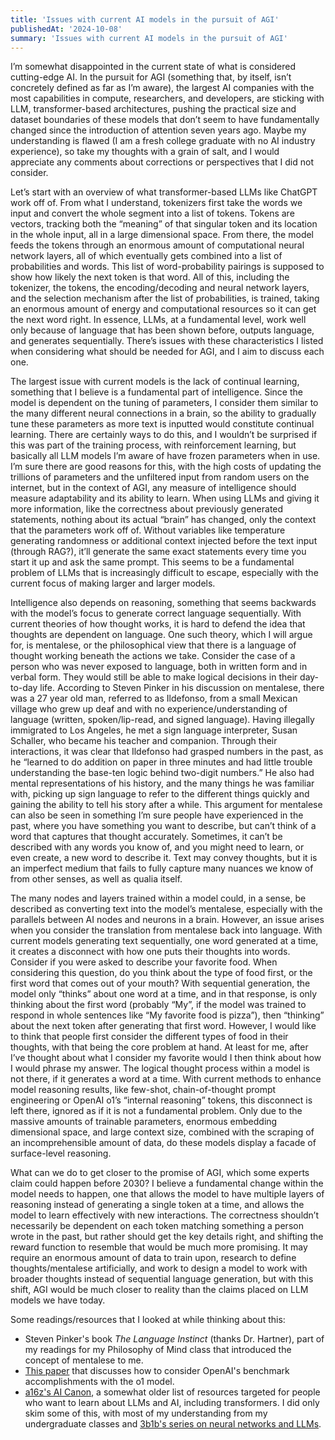 ---
title: 'Issues with current AI models in the pursuit of AGI'
publishedAt: '2024-10-08'
summary: 'Issues with current AI models in the pursuit of AGI'
---

I’m somewhat disappointed in the current state of what is considered cutting-edge AI. In the pursuit for AGI 
(something that, by itself, isn’t concretely defined as far as I’m aware), the largest AI companies with the 
most capabilities in compute, researchers, and developers, are sticking with LLM, transformer-based architectures, 
pushing the practical size and dataset boundaries of these models that don’t seem to have fundamentally changed 
since the introduction of attention seven years ago. Maybe my understanding is flawed (I am a fresh college graduate 
with no AI industry experience), so take my thoughts with a grain of salt, and I would appreciate any comments 
about corrections or perspectives that I did not consider.

Let’s start with an overview of what transformer-based LLMs like ChatGPT work off of. From what I understand, 
tokenizers first take the words we input and convert the whole segment into a list of tokens. Tokens are vectors, 
tracking both the “meaning” of that singular token and its location in the whole input, all in a large dimensional 
space. From there, the model feeds the tokens through an enormous amount of computational neural network layers, 
all of which eventually gets combined into a list of probabilities and words. This list of word-probability 
pairings is supposed to show how likely the next token is that word. All of this, including the tokenizer, the 
tokens, the encoding/decoding and neural network layers, and the selection mechanism after the list of 
probabilities, is trained, taking an enormous amount of energy and computational resources so it can get the next 
word right. In essence, LLMs, at a fundamental level, work well only because of language that has been shown before, 
outputs language, and generates sequentially. There’s issues with these characteristics I listed when considering 
what should be needed for AGI, and I aim to discuss each one.

The largest issue with current models is the lack of continual learning, something that I believe is a fundamental 
part of intelligence. Since the model is dependent on the tuning of parameters, I consider them similar to the many 
different neural connections in a brain, so the ability to gradually tune these parameters as more text is inputted 
would constitute continual learning. There are certainly ways to do this, and I wouldn’t be surprised if this was 
part of the training process, with reinforcement learning, but basically all LLM models I’m aware of have frozen 
parameters when in use. I’m sure there are good reasons for this, with the high costs of updating the trillions of 
parameters and the unfiltered input from random users on the internet, but in the context of AGI, any measure of 
intelligence should measure adaptability and its ability to learn. When using LLMs and giving it more information, 
like the correctness about previously generated statements, nothing about its actual “brain” has changed, only the 
context that the parameters work off of. Without variables like temperature generating randomness or additional 
context injected before the text input (through RAG?), it’ll generate the same exact statements every time you 
start it up and ask the same prompt. This seems to be a fundamental problem of LLMs that is increasingly difficult 
to escape, especially with the current focus of making larger and larger models.

Intelligence also depends on reasoning, something that seems backwards with the model’s focus to generate correct 
language sequentially. With current theories of how thought works, it is hard to defend the idea that thoughts are 
dependent on language. One such theory, which I will argue for, is mentalese, or the philosophical view that there 
is a language of thought working beneath the actions we take. Consider the case of a person who was never exposed 
to language, both in written form and in verbal form. They would still be able to make logical decisions in their 
day-to-day life. According to Steven Pinker in his discussion on mentalese, there was a 27 year old man, referred 
to as Ildefonso, from a small Mexican village who grew up deaf and with no experience/understanding of language 
(written, spoken/lip-read, and signed language). Having illegally immigrated to Los Angeles, he met a sign language 
interpreter, Susan Schaller, who became his teacher and companion. Through their interactions, it was clear that 
Ildefonso had grasped numbers in the past, as he “learned to do addition on paper in three minutes and had little 
trouble understanding the base-ten logic behind two-digit numbers.” He also had mental representations of his 
history, and the many things he was familiar with, picking up sign language to refer to the different things quickly 
and gaining the ability to tell his story after a while. This argument for mentalese can also be seen in 
something I’m sure people have experienced in the past, where you have something you want to describe, but can’t 
think of a word that captures that thought accurately. Sometimes, it can’t be described with any words you know of, 
and you might need to learn, or even create, a new word to describe it. Text may convey thoughts, but it is an 
imperfect medium that fails to fully capture many nuances we know of from other senses, as well as qualia itself.

The many nodes and layers trained within a model could, in a sense, be described as converting text into the model’s 
mentalese, especially with the parallels between AI nodes and neurons in a brain. However, an issue arises when you 
consider the translation from mentalese back into language. With current models generating text sequentially, one 
word generated at a time, it creates a disconnect with how one puts their thoughts into words. Consider if you were 
asked to describe your favorite food. When considering this question, do you think about the type of food first, or 
the first word that comes out of your mouth? With sequential generation, the model only “thinks” about one word at 
a time, and in that response, is only thinking about the first word (probably “My”, if the model was trained to 
respond in whole sentences like “My favorite food is pizza”), then “thinking” about the next token after generating 
that first word. However, I would like to think that people first consider the different types of food in their 
thoughts, with that being the core problem at hand. At least for me, after I’ve thought about what I consider my 
favorite would I then think about how I would phrase my answer. The logical thought process within a model is not 
there, if it generates a word at a time. With current methods to enhance model reasoning results, like few-shot, 
chain-of-thought prompt engineering or OpenAI o1’s “internal reasoning” tokens, this disconnect is left there, 
ignored as if it is not a fundamental problem. Only due to the massive amounts of trainable parameters, enormous 
embedding dimensional space, and large context size, combined with the scraping of an incomprehensible amount of 
data, do these models display a facade of surface-level reasoning.

What can we do to get closer to the promise of AGI, which some experts claim could happen before 2030? I believe a 
fundamental change within the model needs to happen, one that allows the model to have multiple layers of reasoning 
instead of generating a single token at a time, and allows the model to learn effectively with new interactions. 
The correctness shouldn’t necessarily be dependent on each token matching something a person wrote in the past, but 
rather should get the key details right, and shifting the reward function to resemble that would be much more 
promising. It may require an enormous amount of data to train upon, research to define thoughts/mentalese 
artificially, and work to design a model to work with broader thoughts instead of sequential language generation, 
but with this shift, AGI would be much closer to reality than the claims placed on LLM models we have today.

Some readings/resources that I looked at while thinking about this:

* Steven Pinker's book *The Language Instinct* (thanks Dr. Hartner), part of my readings for my Philosophy of Mind class 
that introduced the concept of mentalese to me.
* [This paper](https://arxiv.org/pdf/2409.13373) that discusses how to consider OpenAI's benchmark accomplishments 
with the o1 model.
* [a16z's AI Canon](https://a16z.com/ai-canon/), a somewhat older list of resources targeted for people who want to learn 
about LLMs and AI, including transformers. I did only skim some of this, with most of my understanding from my undergraduate 
classes and [3b1b's series on neural networks and LLMs](https://youtube.com/playlist?list=PLZHQObOWTQDNU6R1_67000Dx_ZCJB-3pi&feature=shared).

